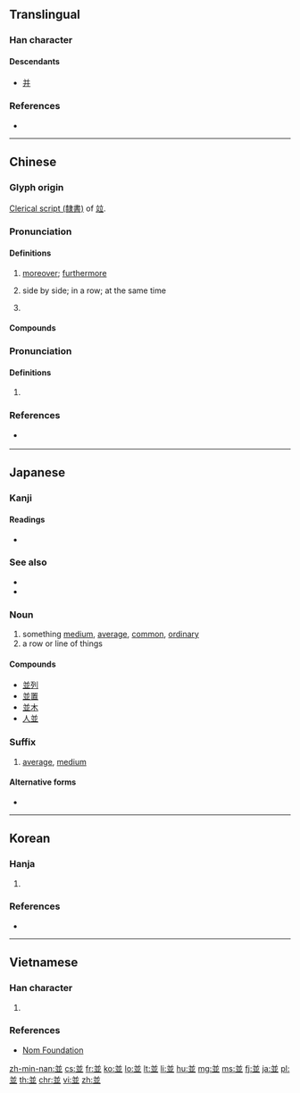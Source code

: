 {{also|并|幷|竝}}
==Translingual==

===Han character===
{{Han char|rn=1|rad=一|as=07|sn=8|four=80102|canj=TTC|ids=⿱䒑业}}

====Descendants====
* [[并]]

===References===
* {{Han ref|kx=0078.140|dkj=00054|dj=0157.250|hdz=10246.020|uh=4E26|ud=20006|bh=A8C3|bd=43203}}

----

==Chinese==
{{zh-forms|s=并|alt=竝,幷}}

===Glyph origin===
{{Han etyl}}
[[w:Clerical script|Clerical script (隸書)]] of [[竝]].

===Pronunciation===
{{zh-pron
|m=bìng
|c=bing6,bing3
|h=pfs=pin;hpy=bin4
|mn=
|w=
|mc=y
|oc=y
|ma=y
|cat=adv,conj,v
}}

====Definitions====
{{zh-hanzi}}

# [[moreover]]; [[furthermore]]
#: {{zh-x|並且|morever}}
# side by side; in a row; at the same time
#: {{zh-x|並存|to '''co'''exist}}
# {{n-g|Used before a negative for emphasis.}}
#: {{zh-x|並非|'''in fact''' is not}}

====Compounds====
{{zh-der|並肩|並列|並排|相提並論|並且|並存|並非|並世|並作|並出|並坐|並壽|並時|並未|並然|並用|並禽|並稱|並立|並聯|並興|並舉|並蒂|並行|並起|並跡|並軌|並輳|並轂|並轡|並進|並鄰|並重|並頭|並馬|並馳|並駕|並騖|並驅|比並}}

===Pronunciation===
{{zh-pron
|m=bàng
|c=bong6
|h=
|mn=
|w=
|mc=
|oc=
|ma=|ma2=
|cat=v
}}

====Definitions====
{{zh-hanzi}}

# {{zh-alt-form|傍}}

===References===
* {{qualifier|Hakka}} {{R:hak:Lau 1997}}

{{zh-cat|Elementary}}

----

==Japanese==

===Kanji===
{{ja-kanji|grade=6|rs=一07}}

====Readings====
* {{ja-readings|goon=[[びょう]] (byō)|kanon=[[へい]] (hei)|kun=[[なみ]] (nami), [[ならぶ]] (narabu), [[ならびに]] (narabini)}}

===See also===
* {{l|ja|大}}
* {{l|ja|特}}

===Noun===
{{ja-noun|なみ}}

# something [[medium]], [[average]], [[common]], [[ordinary]]
# a row or line of things

====Compounds====
* [[並列]]
* [[並置]]
* [[並木]]
* [[人並]]

===Suffix===
{{ja-pos|suffix|なみ|rom=nami}}

# [[average]], [[medium]]

====Alternative forms====
* {{l|ja|並み}}

----

==Korean==

===Hanja===
{{ko-hanja|hangeul=[[병]], [[방]], [[반]]|rv=byeong, bang, ban|mr=pyŏng, pang, pan|y=pyeng, pang, pan|eumhun=아우를|ehrv=aureul|ehmr=aurǔl|ehy=}}

# {{defn|lang=ko|sort=一07}}

===References===
* {{Hanja ref|nav=13654}}

----

==Vietnamese==

===Han character===
{{vi-hantu|tịnh|rs=一07}}

# {{defn|lang=vi|sort=一07}}

===References===
* [http://nomfoundation.org/common/nom_details.php?codepoint=4e26 Nom Foundation]

[[zh-min-nan:並]]
[[cs:並]]
[[fr:並]]
[[ko:並]]
[[lo:並]]
[[lt:並]]
[[li:並]]
[[hu:並]]
[[mg:並]]
[[ms:並]]
[[fj:並]]
[[ja:並]]
[[pl:並]]
[[th:並]]
[[chr:並]]
[[vi:並]]
[[zh:並]]